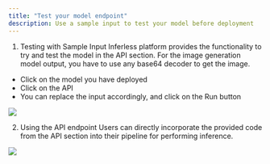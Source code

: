 ```yaml
---
title: "Test your model endpoint"
description: Use a sample input to test your model before deployment
---
```


1.  Testing with Sample Input Inferless platform provides the functionality to try and test the model in the API section. For the image generation model output, you have to use any base64 decoder to get the image.  
   * Click on the model you have deployed  
   * Click on the API  
   * You can replace the input accordingly, and click on the Run button

![](/gif/gif1.gif)

2.  Using the API endpoint Users can directly incorporate the provided code from the API section into their pipeline for performing inference.

![](/gif/gif2.gif)